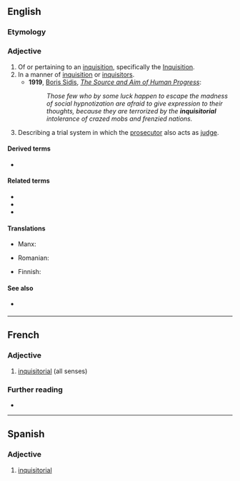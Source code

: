 ==English==
{{wikipedia|Inquisitorial system}}

===Etymology===
{{suffix|en|inquisitor|ial}}

===Adjective===
{{en-adj}}

# Of or pertaining to an [[inquisition]], specifically the [[Inquisition]].
# In a manner of [[inquisition]] or [[inquisitors]].
#* '''1919''', [[w:Boris Sidis|Boris Sidis]], ''[[s:The Source and Aim of Human Progress|The Source and Aim of Human Progress]]'':
#*: ''Those few who by some luck happen to escape the madness of social hypnotization are afraid to give expression to their thoughts, because they are terrorized by the '''inquisitorial''' intolerance of crazed mobs and frenzied nations.''
# {{lb|en|legal}} Describing a trial system in which the [[prosecutor]] also acts as [[judge]].

====Derived terms====
* {{l|en|inquisitorial system}}

====Related terms====
* {{l|en|inquest}}
* {{l|en|inquisition}}
* {{l|en|inquisitor}}

====Translations====
{{trans-top|Of or pertaining to an inquisition}}
* Manx: {{t|gv|ard-eyshtagh}}
{{trans-mid}}
* Romanian: {{t+|ro|inchizitorial}}
{{trans-bottom}}

{{trans-top|describing a trial system in which the prosecutor also acts as judge}}
* Finnish: {{t+|fi|inkvisitorinen}}
{{trans-mid}}
{{trans-bottom}}

====See also====
* {{sense|legal}} {{l|en|procurator}}

----

==French==

===Adjective===
{{fr-adj}}

# [[#English|inquisitorial]] (all senses)

===Further reading===
* {{R:TLFi}}

----

==Spanish==

===Adjective===
{{es-adj}}

# [[#English|inquisitorial]]